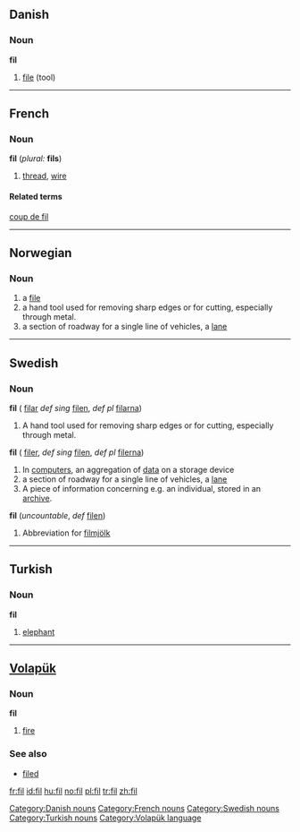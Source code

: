 ==Danish==

===Noun===
'''fil'''

# [[file]] (tool)

[[Category:Danish nouns]]

----

==French==
===Noun===
'''fil''' {{m}} (''plural:'' '''fils''')
# [[thread]], [[wire]]
====Related terms====
[[coup de fil]]

----

==Norwegian==
===Noun===
{{no-noun-c|fil}}
#a [[file]]
#a hand tool used for removing sharp edges or for cutting, especially through metal.
#a section of roadway for a single line of vehicles, a [[lane]]

----

==Swedish==
===Noun===
'''fil''' ({{p}} [[filar]] ''def sing'' [[filen]], ''def pl'' [[filarna]])
# A hand tool used for removing sharp edges or for cutting, especially through metal.
'''fil'''  ({{p}} [[filer]], ''def sing'' [[filen]], ''def pl'' [[filerna]])
# In [[computers]], an aggregation of [[data]] on a storage device
# a section of roadway for a single line of vehicles, a [[lane]]
# A piece of information concerning e.g. an individual, stored in an [[archive]].
'''fil''' (''uncountable'', ''def'' [[filen]])
# Abbreviation for [[filmjölk]]

----

==Turkish==
===Noun===
'''fil'''
# [[elephant]]

----

==[[Volapük]]==
===Noun===
'''fil'''
# [[fire]]
===See also===
*[[filed]]

[[Category:French nouns]]
[[Category:Swedish nouns]]
[[Category:Turkish nouns]]
[[Category:Volapük language]]

[[fr:fil]]
[[id:fil]]
[[hu:fil]]
[[no:fil]]
[[pl:fil]]
[[tr:fil]]
[[zh:fil]]